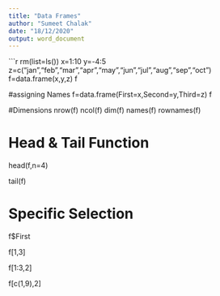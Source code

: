 ---
title: "Data Frames"
author: "Sumeet Chalak"
date: "18/12/2020"
output: word_document
---

```{r}
rm(list=ls())
x=1:10
y=-4:5
z=c("jan","feb","mar","apr","may","jun","jul","aug","sep","oct")
f=data.frame(x,y,z)
f

#assigning Names
f=data.frame(First=x,Second=y,Third=z)
f

#Dimensions
nrow(f)
ncol(f)
dim(f)
names(f)
rownames(f)

# Head & Tail Function
head(f,n=4)

tail(f)

# Specific Selection
f$First

f[1,3]

f[1:3,2]

f[c(1,9),2]
